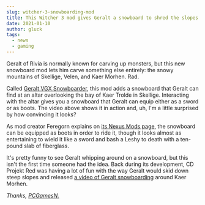```yaml
---
slug: witcher-3-snowboarding-mod
title: This Witcher 3 mod gives Geralt a snowboard to shred the slopes of Skellige
date: 2021-01-10
author: gluck
tags:
  - news
  - gaming
---
```


<p>
  <YouTube videoId={"cxVqalI2amQ"} containerClassName={"youtube-container"} />
</p>

Geralt of Rivia is normally known for carving up monsters, but this new snowboard mod lets him carve something else entirely: the snowy mountains of Skellige, Velen, and Kaer Morhen. Rad.

Called [Geralt VGX Snowboarder](https://www.nexusmods.com/witcher3/mods/5373?tab=description), this mod adds a snowboard that Geralt can find at an altar overlooking the bay of Kaer Trolde in Skellige. Interacting with the altar gives you a snowboard that Geralt can equip either as a sword or as boots. The video above shows it in action and, uh, I'm a little surprised by how convincing it looks?

As mod creator Feregorn explains on [its Nexus Mods page](https://www.nexusmods.com/witcher3/mods/5373?tab=description), the snowboard can be equipped as boots in order to ride it, though it looks almost as entertaining to wield it like a sword and bash a Leshy to death with a ten-pound slab of fiberglass.

It's pretty funny to see Geralt whipping around on a snowboard, but this isn't the first time someone had the idea. Back during its development, CD Projekt Red was having a lot of fun with the way Geralt would skid down steep slopes and released [a video of Geralt snowboarding](https://www.eurogamer.net/articles/2017-10-09-heres-the-geralt-snowboarding-demo-cdpr-jokingly-made-during-witcher-3-development) around Kaer Morhen.

*Thanks, [PCGamesN.](https://www.pcgamesn.com/the-witcher-3-wild-hunt/mod-snowboard)*